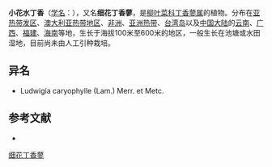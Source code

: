 {{Speciesbox
| name = 细花丁香蓼
| status = 
| status_system = 
| image = 
| genus = Ludwigia
| species = perennis
| authority = L.
}}

'''小花水丁香'''（[[学名|学名]]：{{lang|la|''Ludwigia perennis''}}），又名'''细花丁香蓼'''，是[[柳叶菜科|柳叶菜科]][[丁香蓼属|丁香蓼属]]的植物。分布在[[亚热带发区|亚热带发区]]、[[澳大利亚热带地区|澳大利亚热带地区]]、[[非洲|非洲]]、[[亚洲热带|亚洲热带]]、[[台湾岛|台湾岛]]以及[[中国大陆|中国大陆]]的[[云南|云南]]、[[广西|广西]]、[[福建|福建]]、[[海南|海南]]等地，生长于海拔100米至600米的地区，一般生长在池塘或水田湿地，目前尚未由人工引种栽培。

== 异名 ==
* Ludwigia caryophylle (Lam.) Merr. et Metc.

== 参考文献 ==
<div class="references-small">
* {{cite web| url =http://www.bioinfo.cn/db05/KmzwSpecies.php?action=view&id=14417| title =细花丁香蓼| work =《中国高等植物数据库全库》| publisher =中国科学院微生物研究所| author =昆明植物研究所| accessdate =2009-02-24| deadurl =yes| archiveurl =https://web.archive.org/web/20160305075817/http://www.bioinfo.cn/db05/KmzwSpecies.php?action=view&id=14417| archivedate =2016-03-05}}
</div>
{{Taxonbar|from=Q10960182}}

[[Category:丁香蓼属|细花丁香蓼]]


{{植物小作品}}